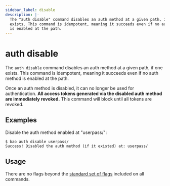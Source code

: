 ```yaml
---
sidebar_label: disable
description: |-
  The "auth disable" command disables an auth method at a given path, if one
  exists. This command is idempotent, meaning it succeeds even if no auth method
  is enabled at the path.
---
```


# auth disable

The `auth disable` command disables an auth method at a given path, if one
exists. This command is idempotent, meaning it succeeds even if no auth method
is enabled at the path.

Once an auth method is disabled, it can no longer be used for authentication.
**All access tokens generated via the disabled auth method are immediately
revoked.** This command will block until all tokens are revoked.

## Examples

Disable the auth method enabled at "userpass/":

```shell-session
$ bao auth disable userpass/
Success! Disabled the auth method (if it existed) at: userpass/
```

## Usage

There are no flags beyond the [standard set of flags](../index.mdx)
included on all commands.
